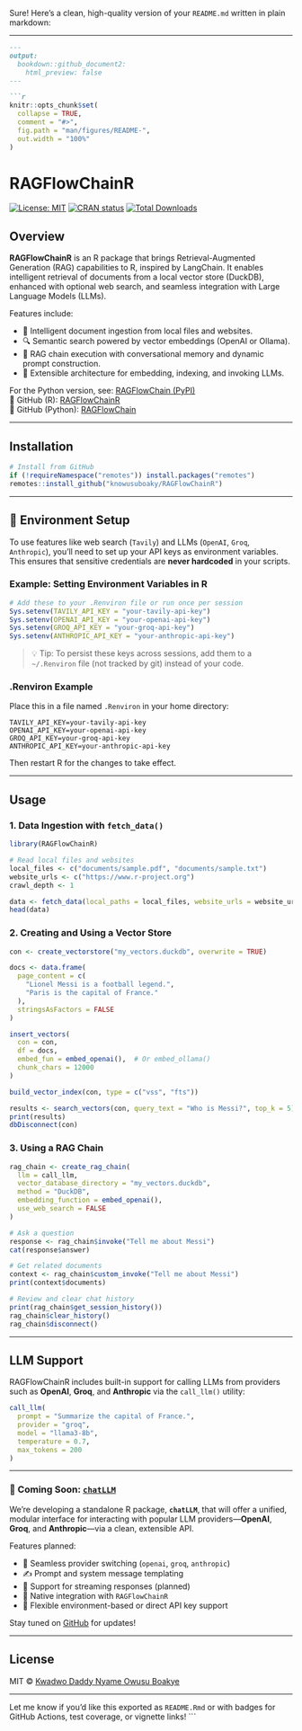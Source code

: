 Sure! Here's a clean, high-quality version of your `README.md` written in plain markdown:

---

```markdown
---
output:
  bookdown::github_document2:
    html_preview: false
---

```{r, include = FALSE}
knitr::opts_chunk$set(
  collapse = TRUE,
  comment = "#>",
  fig.path = "man/figures/README-",
  out.width = "100%"
)
```

# RAGFlowChainR

<!-- badges: start -->
[![License: MIT](https://img.shields.io/badge/License-MIT-blue.svg)](https://opensource.org/licenses/MIT)
[![CRAN status](https://www.r-pkg.org/badges/version/RAGFlowChainR)](https://cran.r-project.org/package=RAGFlowChainR)
[![Total Downloads](https://cranlogs.r-pkg.org/badges/grand-total/RAGFlowChainR?color=orange)](https://cranlogs.r-pkg.org/badges/grand-total/RAGFlowChainR)
<!-- badges: end -->

## Overview

**RAGFlowChainR** is an R package that brings Retrieval-Augmented Generation (RAG) capabilities to R, inspired by LangChain. It enables intelligent retrieval of documents from a local vector store (DuckDB), enhanced with optional web search, and seamless integration with Large Language Models (LLMs).

Features include:

- 📂 Intelligent document ingestion from local files and websites.
- 🔍 Semantic search powered by vector embeddings (OpenAI or Ollama).
- 🧠 RAG chain execution with conversational memory and dynamic prompt construction.
- 🔌 Extensible architecture for embedding, indexing, and invoking LLMs.

For the Python version, see: [RAGFlowChain (PyPI)](https://pypi.org/project/RAGFlowChain/0.5.1/)  
🔗 GitHub (R): [RAGFlowChainR](https://github.com/knowusuboaky/RAGFlowChainR)  
🔗 GitHub (Python): [RAGFlowChain](https://github.com/knowusuboaky/RAGFlowChain)

---

## Installation

```r
# Install from GitHub
if (!requireNamespace("remotes")) install.packages("remotes")
remotes::install_github("knowusuboaky/RAGFlowChainR")
```
---

## 🔐 Environment Setup

To use features like web search (`Tavily`) and LLMs (`OpenAI`, `Groq`, `Anthropic`), you’ll need to set up your API keys as environment variables. This ensures that sensitive credentials are **never hardcoded** in your scripts.

### Example: Setting Environment Variables in R

```r
# Add these to your .Renviron file or run once per session
Sys.setenv(TAVILY_API_KEY = "your-tavily-api-key")
Sys.setenv(OPENAI_API_KEY = "your-openai-api-key")
Sys.setenv(GROQ_API_KEY = "your-groq-api-key")
Sys.setenv(ANTHROPIC_API_KEY = "your-anthropic-api-key")
```

> 💡 Tip: To persist these keys across sessions, add them to a `~/.Renviron` file (not tracked by git) instead of your code.

### .Renviron Example

Place this in a file named `.Renviron` in your home directory:

```
TAVILY_API_KEY=your-tavily-api-key
OPENAI_API_KEY=your-openai-api-key
GROQ_API_KEY=your-groq-api-key
ANTHROPIC_API_KEY=your-anthropic-api-key
```

Then restart R for the changes to take effect.

---

## Usage

### 1. Data Ingestion with `fetch_data()`

```r
library(RAGFlowChainR)

# Read local files and websites
local_files <- c("documents/sample.pdf", "documents/sample.txt")
website_urls <- c("https://www.r-project.org")
crawl_depth <- 1

data <- fetch_data(local_paths = local_files, website_urls = website_urls, crawl_depth = crawl_depth)
head(data)
```

### 2. Creating and Using a Vector Store

```r
con <- create_vectorstore("my_vectors.duckdb", overwrite = TRUE)

docs <- data.frame(
  page_content = c(
    "Lionel Messi is a football legend.",
    "Paris is the capital of France."
  ),
  stringsAsFactors = FALSE
)

insert_vectors(
  con = con,
  df = docs,
  embed_fun = embed_openai(),  # Or embed_ollama()
  chunk_chars = 12000
)

build_vector_index(con, type = c("vss", "fts"))

results <- search_vectors(con, query_text = "Who is Messi?", top_k = 5)
print(results)
dbDisconnect(con)
```

### 3. Using a RAG Chain

```r
rag_chain <- create_rag_chain(
  llm = call_llm,
  vector_database_directory = "my_vectors.duckdb",
  method = "DuckDB",
  embedding_function = embed_openai(),
  use_web_search = FALSE
)

# Ask a question
response <- rag_chain$invoke("Tell me about Messi")
cat(response$answer)

# Get related documents
context <- rag_chain$custom_invoke("Tell me about Messi")
print(context$documents)

# Review and clear chat history
print(rag_chain$get_session_history())
rag_chain$clear_history()
rag_chain$disconnect()
```

---

## LLM Support

RAGFlowChainR includes built-in support for calling LLMs from providers such as **OpenAI**, **Groq**, and **Anthropic** via the `call_llm()` utility:

```r
call_llm(
  prompt = "Summarize the capital of France.",
  provider = "groq",
  model = "llama3-8b",
  temperature = 0.7,
  max_tokens = 200
)
```

---

### 🔧 Coming Soon: [`chatLLM`](https://github.com/knowusuboaky/chatLLM)

We’re developing a standalone R package, **`chatLLM`**, that will offer a unified, modular interface for interacting with popular LLM providers—**OpenAI**, **Groq**, and **Anthropic**—via a clean, extensible API.

Features planned:

- 🔁 Seamless provider switching (`openai`, `groq`, `anthropic`)
- ✍️ Prompt and system message templating
- 🚀 Support for streaming responses (planned)
- 🔌 Native integration with `RAGFlowChainR`
- 🔐 Flexible environment-based or direct API key support

Stay tuned on [GitHub](https://github.com/knowusuboaky/chatLLM) for updates!

---

## License

MIT © [Kwadwo Daddy Nyame Owusu Boakye](mailto:kwadwo.owusuboakye@outlook.com)

---

Let me know if you'd like this exported as `README.Rmd` or with badges for GitHub Actions, test coverage, or vignette links!
```
